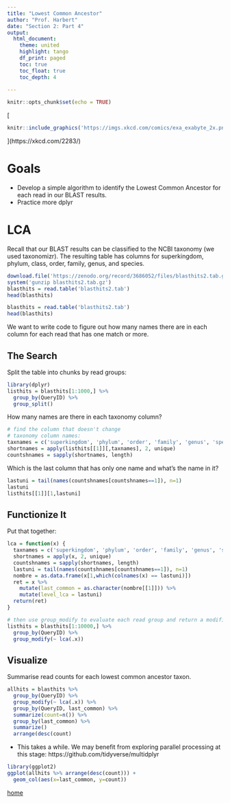 ```yaml
---
title: "Lowest Common Ancestor"
author: "Prof. Harbert"
date: "Section 2: Part 4"
output: 
  html_document:
    theme: united
    highlight: tango
    df_print: paged
    toc: true
    toc_float: true
    toc_depth: 4
  
---
```



```r
knitr::opts_chunk$set(echo = TRUE)
```

[
```R
knitr::include_graphics('https://imgs.xkcd.com/comics/exa_exabyte_2x.png')
```
](https://xkcd.com/2283/)

# Goals

+ Develop a simple algorithm to identify the Lowest Common Ancestor for each read in our  BLAST results.
+ Practice more dplyr

# LCA {.tabset .tabset-fade .tabset-pills}

Recall that our BLAST results can be classified to the NCBI taxonomy (we used taxonomizr). The resulting table has columns for superkingdom, phylum, class, order, family, genus, and species.

```R
download.file('https://zenodo.org/record/3686052/files/blasthits2.tab.gz?download=1',overwrite=T, destfile = 'blasthits2.tab.gz')
system('gunzip blasthits2.tab.gz')
blasthits = read.table('blasthits2.tab')
head(blasthits)
```

```R
blasthits = read.table('blasthits2.tab')
head(blasthits)
```

We want to write code to figure out how many names there are in each column for each read that has one match or more.

## The Search 

Split the table into chunks by read groups:

```R
library(dplyr)
listhits = blasthits[1:1000,] %>%
  group_by(QueryID) %>% 
  group_split()
```

How many names are there in each taxonomy column?

```R
# find the column that doesn't change
# taxonomy column names:
taxnames = c('superkingdom', 'phylum', 'order', 'family', 'genus', 'species')
shortnames = apply(listhits[[1]][,taxnames], 2, unique)
countshnames = sapply(shortnames, length)
```

Which is the last column that has only one name and what's the name in it?

```R
lastuni = tail(names(countshnames[countshnames==1]), n=1)
lastuni
listhits[[1]][1,lastuni]
```

## Functionize It

Put that together:

```R
lca = function(x) {
  taxnames = c('superkingdom', 'phylum', 'order', 'family', 'genus', 'species')
  shortnames = apply(x, 2, unique)
  countshnames = sapply(shortnames, length)
  lastuni = tail(names(countshnames[countshnames==1]), n=1)
  nombre = as.data.frame(x[1,which(colnames(x) == lastuni)])
  ret = x %>% 
    mutate(last_common = as.character(nombre[[1]])) %>%
    mutate(level_lca = lastuni)
  return(ret)
}

# then use group_modify to evaluate each read group and return a modified section of the table.
listhits = blasthits[1:10000,] %>%
  group_by(QueryID) %>%
  group_modify(~ lca(.x))

```

## Visualize

Summarise read counts for each lowest common ancestor taxon.

```R
allhits = blasthits %>%
  group_by(QueryID) %>%
  group_modify(~ lca(.x)) %>%
  group_by(QueryID, last_common) %>%
  summarize(count=n()) %>%
  group_by(last_common) %>%
  summarize()
  arrange(desc(count)
```

* This takes a while. We may benefit from exploring parallel processing at this stage: https://github.com/tidyverse/multidplyr

```R
library(ggplot2)
ggplot(allhits %>% arrange(desc(count))) +
  geom_col(aes(x=last_common, y=count))
```

[home](https://bio332.devbioinformatics.org)